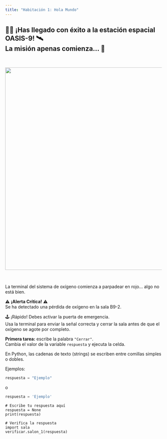 ```yaml
---
title: "Habitación 1: Hola Mundo"
---
```


<h2 class="text-center">
👨‍🚀 ¡Has llegado con éxito a la estación espacial OASIS-9! 🛰 <br/>
La misión apenas comienza... 💫
</h2>

<br/>

<center>
<img src="./img/sala_01.png" width="650">
</center>

<br/>

La terminal del sistema de oxígeno comienza a parpadear en rojo... algo no está bien.  

<div class="d-flex justify-content-center">
<div class="alert alert-danger text-center font-weight-bold">
⚠️ **¡Alerta Crítica!** ⚠️  
Se ha detectado una pérdida de oxígeno en la sala B9-2.
</div>
</div>

🕹️ ¡Rápido! Debes activar la puerta de emergencia.  
Usa la terminal para enviar la señal correcta y cerrar la sala antes de que el oxígeno se agote por completo.

<div class="alert alert-info">
**Primera tarea:** escribe la palabra `"Cerrar"`.  
Cambia el valor de la variable `respuesta` y ejecuta la celda.
</div>

::: {.callout-tip title="Pista" collapse="true"}
En Python, las cadenas de texto (strings) se escriben entre comillas simples o dobles.  

Ejemplos:
```python
respuesta = "Ejemplo"
````

o

```python
respuesta = 'Ejemplo'
```

:::

```pyodide-python
# Escribe tu respuesta aquí
respuesta = None
print(respuesta)

# Verifica la respuesta
import sala
verificar.salon_1(respuesta)
```



